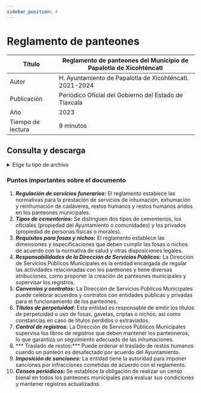 ```yaml
---
sidebar_position: 4
---
```


# Reglamento de panteones

| Título | Reglamento de panteones del  Municipio de Papalotla de Xicohténcatl |
|--|--|
|Autor  | H. Ayuntamiento de Papalotla de Xicohténcatl. 2021-2024 |
|Publicación|Periódico Oficial del Gobierno  del Estado de Tlaxcala|
|Año|2023|
|Tiempo de lectura|9 minutos|

## Consulta y descarga

<details>
<summary>Elige tu tipo de archivo</summary>
                <div>
                <a href="https://periodico.tlaxcala.gob.mx/indices/Peri7-3a2023.pdf"> 📥  Reglamento de panteones (PDF) (Desde fuente original)</a>
                 </div>
                <div>
                <a href="https://estanteriadigitalpapalotla.s3.us-east-2.amazonaws.com/EstanteriaDigitalDePapalotla/Leyes+estatales+y+municipales/Reglamento-de-Panteones-2023.pdf"> 📥 Reglamento de panteones (Desde la Estantería) (PDF)</a>
                </div>

</details>


### Puntos importantes sobre el documento

1.  ***Regulación de servicios funerarios:*** El reglamento establece las normativas para la prestación de servicios de inhumación, exhumación y reinhumación de cadáveres, restos humanos y restos humanos áridos en los panteones municipales.
2.  ***Tipos de cementerios:*** Se distinguen dos tipos de cementerios, los oficiales (propiedad del Ayuntamiento o comunidades) y los privados (propiedad de personas físicas o morales).
3.  ***Requisitos para fosas y nichos:*** El reglamento establece las dimensiones y especificaciones que deben cumplir las fosas o nichos de acuerdo con la normativa de salud y otras disposiciones legales.
4.  ***Responsabilidades de la Dirección de Servicios Públicos:*** La Dirección de Servicios Públicos Municipales es la entidad encargada de regular las actividades relacionadas con los panteones y tiene diversas atribuciones, como proponer la creación de panteones municipales y supervisar los registros.
5.  ***Convenios y contratos:*** La Dirección de Servicios Públicos Municipales puede celebrar acuerdos y contratos con entidades públicas y privadas para el funcionamiento de los panteones.
6.  ***Títulos de perpetuidad:*** Esta entidad es responsable de emitir los títulos de perpetuidad o uso de fosas, gavetas, criptas o nichos, así como constancias en caso de títulos perdidos o extraviados.
7.  ***Control de registros:*** La Dirección de Servicios Públicos Municipales supervisa los libros de registros que deben mantener los panteoneros, lo que garantiza un seguimiento adecuado de las inhumaciones.
8. *** Traslado de restos:*** Puede ordenar el traslado de restos humanos cuando un panteón es desafectado por acuerdo del Ayuntamiento.
9.  ***Imposición de sanciones:*** La entidad tiene la autoridad para imponer sanciones por infracciones cometidas de acuerdo con el reglamento.
10.  ***Censos periódicos:*** Se establece la obligación de realizar un censo bienal en todos los panteones municipales para evaluar sus condiciones y mantener registros actualizados.

